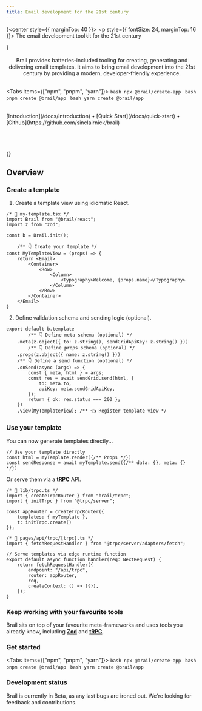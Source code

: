 ```yaml
---
title: Email development for the 21st century
---
```



<CenterContainer>

{<center style={{ marginTop: 40 }}>
	<Logo />
	<p style={{ fontSize: 24, marginTop: 16 }}>
		The email development toolkit for the 21st century
	</p>
</center>}

<br />


<br />

<center>
Brail provides batteries-included tooling for creating, generating and delivering email templates. It aims to bring email development into the 21st century by providing a modern, developer-friendly experience.
</center>

<br/>

<Tabs items={["npm", "pnpm", "yarn"]}>
	<Tab>
	```bash
	npx @brail/create-app
	```
	</Tab>
	<Tab>
	```bash
	pnpm create @brail/app
	```
	</Tab>
	<Tab>
	```bash
	yarn create @brail/app
	```
	</Tab>
</Tabs>


<br />

<div style={{ display: "flex", gap: 8, justifyContent: "center" }}>
  <span>[Introduction](/docs/introduction)</span>
  <span>&bull;</span>
  <span>[Quick Start](/docs/quick-start)</span>
  <span>&bull;</span>
  <span>[Github](https://github.com/sinclairnick/brail)</span>
</div>

<br />
<br />
<br />

{<Features />}


## Overview

### Create a template

1. Create a template view using idiomatic React.

```tsx
/* 📄 my-template.tsx */
import Brail from "@brail/react";
import z from "zod";

const b = Brail.init();

	/** 👇 Create your template */
const MyTemplateView = (props) => {
	return <Email>
		<Container>
			<Row>
				<Column>
					<Typography>Welcome, {props.name}</Typography>
				</Column>
			</Row>
		</Container>
	</Email>
}
```

2. Define validation schema and sending logic (optional).

```tsx
export default b.template
		/** 👇 Define meta schema (optional) */
	.meta(z.object({ to: z.string(), sendGridApiKey: z.string() }))
		/** 👇 Define props schema (optional) */
	.props(z.object({ name: z.string() }))
	/** 👇 Define a send function (optional) */
	.onSend(async (args) => {
		const { meta, html } = args;
		const res = await sendGrid.send(html, {
			to: meta.to,
			apiKey: meta.sendGridApiKey,
		});
		return { ok: res.status === 200 };
	})
	.view(MyTemplateView); /** 👈 Register template view */
```

### Use your template

You can now generate templates directly...

```tsx
// Use your template directly
const html = myTemplate.render({/** Props */})
const sendResponse = await myTemplate.send({/** data: {}, meta: {} */})
```

Or serve them via a [**tRPC**](https://trpc.io) API.

```tsx
/* 📄 lib/trpc.ts */
import { createTrpcRouter } from "brail/trpc";
import { initTrpc } from "@trpc/server";

const appRouter = createTrpcRouter({
	templates: { myTemplate },
	t: initTrpc.create()
});
```
```tsx
/* 📄 pages/api/trpc/[trpc].ts */
import { fetchRequestHandler } from "@trpc/server/adapters/fetch";

// Serve templates via edge runtime function
export default async function handler(req: NextRequest) {
	return fetchRequestHandler({
		endpoint: "/api/trpc",
		router: appRouter,
		req,
		createContext: () => ({}),
	});
}
```

### Keep working with your favourite tools

Brail sits on top of your favourite meta-frameworks and uses tools you already know, including [**Zod**](https://zod.dev/) and [**tRPC**](https://trpc.io).

### Get started

<Tabs items={["npm", "pnpm", "yarn"]}>
	<Tab>
	```bash
	npx @brail/create-app
	```
	</Tab>
	<Tab>
	```bash
	pnpm create @brail/app
	```
	</Tab>
	<Tab>
	```bash
	yarn create @brail/app
	```
	</Tab>
</Tabs>

### Development status

<Callout emoji="🚦">
  Brail is currently in Beta, as any last bugs are ironed out. We're looking for
  feedback and contributions.
</Callout>


</CenterContainer>